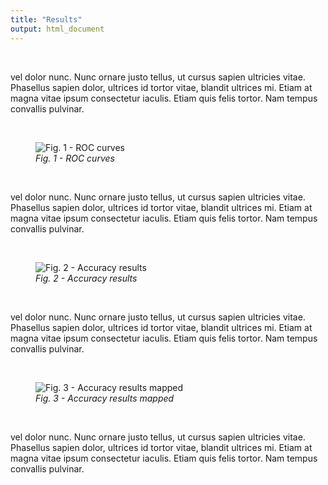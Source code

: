 ```yaml
---
title: "Results"
output: html_document
---
```


&nbsp;

vel dolor nunc. Nunc ornare justo tellus, ut cursus sapien ultricies vitae. Phasellus sapien dolor, ultrices id tortor vitae, blandit ultrices mi. Etiam at magna vitae ipsum consectetur iaculis. Etiam quis felis tortor. Nam tempus convallis pulvinar.

&nbsp;

![*Fig. 1 - ROC curves*](../output/plots/fig.x-ROC_curves.png)

&nbsp;

vel dolor nunc. Nunc ornare justo tellus, ut cursus sapien ultricies vitae. Phasellus sapien dolor, ultrices id tortor vitae, blandit ultrices mi. Etiam at magna vitae ipsum consectetur iaculis. Etiam quis felis tortor. Nam tempus convallis pulvinar.

&nbsp;

![*Fig. 2 - Accuracy results*](../output/plots/fig.x-Confusion_matrix_waffle.png)

&nbsp;

vel dolor nunc. Nunc ornare justo tellus, ut cursus sapien ultricies vitae. Phasellus sapien dolor, ultrices id tortor vitae, blandit ultrices mi. Etiam at magna vitae ipsum consectetur iaculis. Etiam quis felis tortor. Nam tempus convallis pulvinar.

&nbsp;

![*Fig. 3 - Accuracy results mapped*](../output/plots/fig.x-Confusion_matrix_maps.png)

&nbsp;

vel dolor nunc. Nunc ornare justo tellus, ut cursus sapien ultricies vitae. Phasellus sapien dolor, ultrices id tortor vitae, blandit ultrices mi. Etiam at magna vitae ipsum consectetur iaculis. Etiam quis felis tortor. Nam tempus convallis pulvinar.
